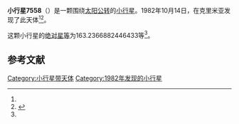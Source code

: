 {{Infobox planet
| bgcolour = #FFFFC0
| name = 7558 Yurlov
| symbol = 
| image = 
| caption = 
| discovery = yes
| discovery_ref = 
| discoverer = {{link-en|柳德米拉·卡拉季奇|Lyudmila Karachkina}}
| discovery_site = [[克里米亚|克里米亚]] 
| discovered = 1982年10月14日
| designations = yes
| mp_name = 
| named_after = 
| alt_names = 1982 TB2/ 1973 AB2 / 1992 PS2
| mp_category = [[主带小行星|主带小行星]]
| orbit_ref = <ref name="a">[http://ssd.jpl.nasa.gov/sbdb.cgi?sstr=7558 7558 Yurlov] {{Wayback|url=http://ssd.jpl.nasa.gov/sbdb.cgi?sstr=7558 |date=20210723221249 }}，小行星數據庫瀏覽器（JPL Small-Body Database Browser）－[[美国国家航空航天局|美国国家航空航天局]]喷气推进实验室</ref>
| epoch = 2456400.5 (2013年4月18日更新)
| aphelion = {{convert|2.519376828396959|AU|km|3|abbr=on|lk=out}}
| perihelion = {{convert|2.061006655096908|AU|km|3|abbr=on}}
| semimajor = {{convert|2.290191741746934|AU|km|3|abbr=on}}
| eccentricity = 0.100072445
| period = 1265.919802 [[日|日]]<br />3.47[[儒略年|儒略年]]
| avg_speed = 
| inclination = 4.518152247518086
| asc_node = 263.7352129356346
| mean_anomaly = 
| arg_peri = 163.2366882446433
| satellites = 
| physical_characteristics = yes
| dimensions = 
| mass = 
| density = 
| surface_grav = 
| escape_velocity = 
| sidereal_day = 
| axial_tilt = 
| pole_ecliptic_lat = 
| pole_ecliptic_lon = 
| albedo = 
| temperatures= 
| temp_name1 = 
| mean_temp_1 = 
| max_temp_1 = 
| temp_name2 = 
| max_temp_2 = 
| spectral_type = 
| abs_magnitude = 163.2366882446433
}}

'''小行星7558'''（{{lang-en|7558 Yurlov}}）是一颗围绕[[太阳|太阳]][[公转|公转]]的[[小行星|小行星]]。1982年10月14日，{{link-en|柳德米拉·卡拉季奇|Lyudmila Karachkina}}在克里米亚发现了此天体<ref name="a" /><ref>{{cite news|title=小行星列表|url=http://cfa-www.harvard.edu/iau/lists/NumberedMPs.txt|accessdate=2013-07-08|newspaper=哈佛大学|archive-date=2008-05-17|archive-url=https://web.archive.org/web/20080517010638/http://cfa-www.harvard.edu/iau/lists/NumberedMPs.txt|dead-url=no}}</ref>。

这颗小行星的[[绝对星等|绝对星等]]为163.2366882446433等<ref name="a" />。

==参考文献==
{{reflist}}
{{Minor Planet Number|[[小行星7557|小行星7557]]|[[小行星7559|小行星7559]]}}

{{小天体}}

[[Category:小行星带天体|Category:小行星带天体]]
[[Category:1982年发现的小行星|Category:1982年发现的小行星]]

{{asteroid-stub}}